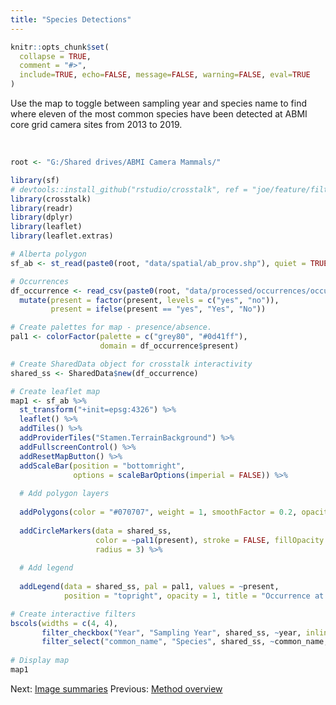 ```yaml
---
title: "Species Detections"
---
```


```r
knitr::opts_chunk$set(
  collapse = TRUE,
  comment = "#>",
  include=TRUE, echo=FALSE, message=FALSE, warning=FALSE, eval=TRUE
)
```

Use the map to toggle between sampling year and species name to find where eleven of the most common species have been detected at ABMI core grid camera sites from 2013 to 2019.

<br>

```r

root <- "G:/Shared drives/ABMI Camera Mammals/"

library(sf)
# devtools::install_github("rstudio/crosstalk", ref = "joe/feature/filter-select-default")
library(crosstalk)
library(readr)
library(dplyr)
library(leaflet)
library(leaflet.extras)

# Alberta polygon
sf_ab <- st_read(paste0(root, "data/spatial/ab_prov.shp"), quiet = TRUE, stringsAsFactors = FALSE)

# Occurrences
df_occurrence <- read_csv(paste0(root, "data/processed/occurrences/occurrences.csv")) %>%
  mutate(present = factor(present, levels = c("yes", "no")),
         present = ifelse(present == "yes", "Yes", "No"))

# Create palettes for map - presence/absence.
pal1 <- colorFactor(palette = c("grey80", "#0d41ff"),
                    domain = df_occurrence$present)

# Create SharedData object for crosstalk interactivity
shared_ss <- SharedData$new(df_occurrence)

# Create leaflet map
map1 <- sf_ab %>%
  st_transform("+init=epsg:4326") %>%
  leaflet() %>%
  addTiles() %>%
  addProviderTiles("Stamen.TerrainBackground") %>%
  addFullscreenControl() %>%
  addResetMapButton() %>%
  addScaleBar(position = "bottomright", 
              options = scaleBarOptions(imperial = FALSE)) %>%
  
  # Add polygon layers
  
  addPolygons(color = "#070707", weight = 1, smoothFactor = 0.2, opacity = 2) %>%
  
  addCircleMarkers(data = shared_ss,
                   color = ~pal1(present), stroke = FALSE, fillOpacity = 1, 
                   radius = 3) %>%
  
  # Add legend
  
  addLegend(data = shared_ss, pal = pal1, values = ~present,
            position = "topright", opacity = 1, title = "Occurrence at a site:")

```

```r

# Create interactive filters
bscols(widths = c(4, 4),
       filter_checkbox("Year", "Sampling Year", shared_ss, ~year, inline = TRUE, columns = 3),
       filter_select("common_name", "Species", shared_ss, ~common_name, multiple = FALSE, selected = "Moose"))
    
# Display map
map1

```

Next: [Image summaries](link)
Previous: [Method overview](link)

